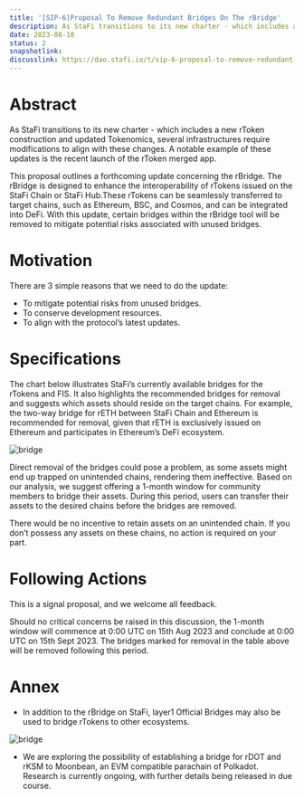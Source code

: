 ```yaml
---
title: '[SIP-6]Proposal To Remove Redundant Bridges On The rBridge'
description: As StaFi transitions to its new charter - which includes a new rToken construction and updated Tokenomics, several infrastructures require modifications to align with these changes. A notable example of these updates is the recent launch of the rToken merged app.
date: 2023-08-10
status: 2
snapshotlink:
discusslink: https://dao.stafi.io/t/sip-6-proposal-to-remove-redundant-bridges-on-the-rbridge/107
---
```


# Abstract

As StaFi transitions to its new charter - which includes a new rToken construction and updated Tokenomics, several infrastructures require modifications to align with these changes. A notable example of these updates is the recent launch of the rToken merged app.

This proposal outlines a forthcoming update concerning the rBridge. The rBridge is designed to enhance the interoperability of rTokens issued on the StaFi Chain or StaFi Hub.These rTokens can be seamlessly transferred to target chains, such as Ethereum, BSC, and Cosmos, and can be integrated into DeFi. With this update, certain bridges within the rBridge tool will be removed to mitigate potential risks associated with unused bridges.

# Motivation

There are 3 simple reasons that we need to do the update:
- To mitigate potential risks from unused bridges.
- To conserve development resources.
- To align with the protocol’s latest updates.

# Specifications

The chart below illustrates StaFi’s currently available bridges for the rTokens and FIS. It also highlights the recommended bridges for removal and suggests which assets should reside on the target chains. For example, the two-way bridge for rETH between StaFi Chain and Ethereum is recommended for removal, given that rETH is exclusively issued on Ethereum and participates in Ethereum’s DeFi ecosystem.

![bridge](/image/sip6_1.jpeg "bridge")

Direct removal of the bridges could pose a problem, as some assets might end up trapped on unintended chains, rendering them ineffective. Based on our analysis, we suggest offering a 1-month window for community members to bridge their assets. During this period, users can transfer their assets to the desired chains before the bridges are removed.

There would be no incentive to retain assets on an unintended chain. If you don’t possess any assets on these chains, no action is required on your part.

# Following Actions

This is a signal proposal, and we welcome all feedback.

Should no critical concerns be raised in this discussion, the 1-month window will commence at 0:00 UTC on 15th Aug 2023 and conclude at 0:00 UTC on 15th Sept 2023. The bridges marked for removal in the table above will be removed following this period.

# Annex
- In addition to the rBridge on StaFi, layer1 Official Bridges may also be used to bridge rTokens to other ecosystems.

![bridge](/image/sip6_2.jpeg "bridge")

- We are exploring the possibility of establishing a bridge for rDOT and rKSM to Moonbean, an EVM compatible parachain of Polkadot. Research is currently ongoing, with further details being released in due course.